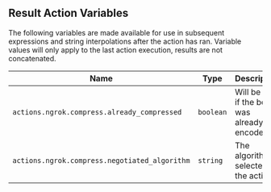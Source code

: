 ## Result Action Variables

The following variables are made available for use in subsequent expressions and
string interpolations after the action has ran. Variable values will only apply
to the last action execution, results are not concatenated.

| Name                                          | Type    | Description                           |
| --------------------------------------------- | ------- | ------------------------------------- |
| `actions.ngrok.compress.already_compressed`   | `boolean` | Will be `true` if the body was already encoded. |
| `actions.ngrok.compress.negotiated_algorithm` | `string`  | The algorithm selected by the action. |
